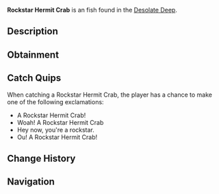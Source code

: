 {{FishInfobox
|image          = Rockstar Hermit Crab.png
|rarity         = Unusual
|sea            = First Sea
|location       = [[Desolate Deep]]
|sublocation    = 
|sources        = Crab Cage
|radar_location = 
|xp             = 75
|weather        = Foggy
|time           = 
|season         = Summer
|bait           = 
|base_weight    = 1.2
|base_value     = 65
|weight_range   = 0.8
|base_chance    = 425
|base_resil     = 100
}}
'''Rockstar Hermit Crab''' is an {{Rarity|Unusual}} fish found in the [[Desolate Deep]].

== Description ==
{{Description|The Rockstar Hermit Crab is a unique evolutionary species, originating from the simple hermit crab. They possess antennae resembling two lightning-bolts on either side of their head, which is where their name comes from. Caught with rods or crab cages in the Desolate Deep.|Bestiary Entry}}

== Obtainment ==
{{Description|Caught in the Desolate Deep using a crab cage.|Bestiary Hint}}
{{Fish Availability|
Desolate Deep/Desolate Pocket
|top_rods      = 
Flimsy Rod\300976.59\154218.92;
Training Rod\292295.06\145038.56;
Krampus's Rod\181678.24\105055.3;
Magma Rod\176392.43\101952.7;
Leviathan's Fang Rod\174213.35\144699.34;
Plastic Rod\161184.9\98396.68;
Trident Rod\164695.69\136361.23;
Free Spirit Rod\163471.62\135347.75;
Lucky Rod\120388\106755.22;
No-Life Rod\156150.84\128615.06;
Ethereal Prism Rod\153689.55\123080.64;
Seraphic Rod\152067.43\123938.98;
Rod Of The Forgotten Fang\149243\122810.65;
Challenger's Rod\148908.54\123253.57;
Rod Of The Exalted One\148186.07\121981.78;
Rod Of The Depths\147055.16\122201.86;
Blazebringer Rod\146134.97\120993.72;
Depthseeker Rod\145890.92\119943.6;
Zeus Rod\145465.85\120439.72;
Verdant Shear Rod\145078.63\119498.29;
Avalanche Rod\142162.36\114973.1;
Volcanic Rod\138858.89\114040.13;
Steady Rod\74836.84\61501.14
|recommended   = Training Rod
}}

== Catch Quips ==
When catching a Rockstar Hermit Crab, the player has a chance to make one of the following exclamations:
* A Rockstar Hermit Crab!
* Woah! A Rockstar Hermit Crab
* Hey now, you're a rockstar.
* Ou! A Rockstar Hermit Crab!

== Change History ==
{{Change History|{{subst:Current Version}}}}

== Navigation ==
{{Fish Navbox|Desolate Deep}}